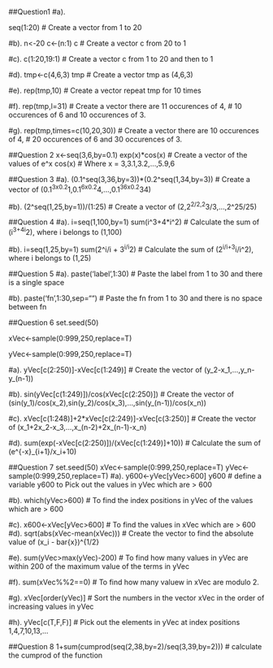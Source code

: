 

##Question1
#a).

seq(1:20)
# Create a vector from 1 to 20

#b).
n<-20
c<-(n:1)
c
# Create a vector c from 20 to 1

#c).
c(1:20,19:1)
# Create a vector c from 1 to 20 and then to 1

#d).
tmp<-c(4,6,3)
tmp
# Create a vector tmp as (4,6,3)

#e).
rep(tmp,10)
# Create a vector repeat tmp for 10 times

#f). 
rep(tmp,l=31)
# Create a vector there are 11 occurences of 4, 
# 10 occurences of 6 and 10 occurences of 3.

#g).
rep(tmp,times=c(10,20,30))
# Create a vector there are 10 occurences of 4,
# 20 occurences of 6 and 30 occurences of 3.

##Question 2
x<-seq(3,6,by=0.1)
exp(x)*cos(x)
# Create a vector of the values of e^x cos(x)
# Where x = 3,3.1,3.2,...,5.9,6

##Question 3
#a).
(0.1^seq(3,36,by=3))*(0.2^seq(1,34,by=3))
# Create a vector of (0.1^3x0.2^1,0.1^6x0.2^4,...,0.1^36x0.2^34)

#b).
(2^seq(1,25,by=1))/(1:25)
# Create a vector of (2,2^2/2,2^3/3,...,2^25/25)

##Question 4
#a).
i=seq(1,100,by=1)
sum(i^3+4*i^2)
# Calculate the sum of (i^3+4i^2), where i belongs to (1,100)

#b).
i=seq(1,25,by=1)
sum(2^i/i + 3^i/i^2)
# Calculate the sum of (2^i/i+3^i/i^2), where i belongs to (1,25)

##Question 5
#a).
paste('label',1:30)
# Paste the label from 1 to 30 and there is a single space

#b).
paste('fn',1:30,sep="")
# Paste the fn from 1 to 30 and there is no space between fn

##Question 6
set.seed(50)

xVec<-sample(0:999,250,replace=T)

yVec<-sample(0:999,250,replace=T)

#a).
yVec[c(2:250)]-xVec[c(1:249)]
# Create the vector of (y_2-x_1,...,y_n-y_(n-1))

#b).
sin(yVec[c(1:249)])/cos(xVec[c(2:250)])
# Create the vector of (sin(y_1)/cos(x_2),sin(y_2)/cos(x_3),...,sin(y_(n-1))/cos(x_n))

#c).
xVec[c(1:248)]+2*xVec[c(2:249)]-xVec[c(3:250)]
# Create the vector of (x_1+2x_2-x_3,...,x_(n-2)+2x_(n-1)-x_n)

#d).
sum(exp(-xVec[c(2:250)])/(xVec[c(1:249)]+10))
# Calculate the sum of (e^{-x}_{i+1}/x_i+10)

##Question 7 
set.seed(50)
xVec<-sample(0:999,250,replace=T)
yVec<-sample(0:999,250,replace=T)
#a).
y600<-yVec[yVec>600]
y600
# define a variable y600 to Pick out the values in yVec which are > 600

#b).
which(yVec>600)
# To find the index positions in yVec of the values which are > 600

#c).
x600<-xVec[yVec>600]
# To find the values in xVec which are > 600
#d).
sqrt(abs(xVec-mean(xVec)))
# Create the vector to find the absolute value of (x_i - bar{x})^{1/2}

#e).
sum(yVec>max(yVec)-200)
# To find how many values in yVec are within 200 of the maximum value of the terms in yVec

#f).
sum(xVec%%2==0)
# To find how many valuew in xVec are modulo 2.

#g).
xVec[order(yVec)]
# Sort the numbers in the vector xVec in the order of increasing values in yVec

#h).
yVec[c(T,F,F)]
# Pick out the elements in yVec at index positions 1,4,7,10,13,...

##Question 8
1+sum(cumprod(seq(2,38,by=2)/seq(3,39,by=2)))
# calculate the cumprod of the function 














